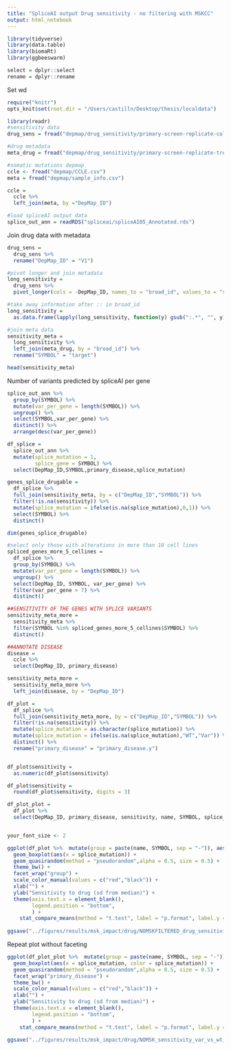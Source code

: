 ```yaml
---
title: "SpliceAI output Drug sensitivity - no filtering with MSKCC"
output: html_notebook
---
```


```r
library(tidyverse)
library(data.table)
library(biomaRt)
library(ggbeeswarm)

select = dplyr::select
rename = dplyr::rename
```

Set wd 
```r
require("knitr")
opts_knit$set(root.dir = "/Users/castilln/Desktop/thesis/localdata")
```

```r
library(readr)
#sensitivity data
drug_sens = fread("depmap/drug_sensitivity/primary-screen-replicate-collapsed-logfold-change.csv")

#drug metadata
meta_drug = fread("depmap/drug_sensitivity/primary-screen-replicate-treatment-info.csv")

#somatic mutations depmap
ccle <- fread("depmap/CCLE.csv")
meta = fread("depmap/sample_info.csv")

ccle = 
  ccle %>% 
  left_join(meta, by ="DepMap_ID")

#load spliceAI output data
splice_out_ann = readRDS("spliceai/spliceAI05_Annotated.rds")
```

Join drug data with metadata 
```r
drug_sens = 
  drug_sens %>% 
  rename("DepMap_ID" = "V1")

#pivot longer and join metadata 
long_sensitivity = 
  drug_sens %>% 
  pivot_longer(cols = -DepMap_ID, names_to = "broad_id", values_to = "sensitivity") 

#take away information after :: in broad_id
long_sensitivity =
  as.data.frame(lapply(long_sensitivity, function(y) gsub(":.*", "", y)))

#join meta data
sensitivity_meta = 
  long_sensitivity %>% 
  left_join(meta_drug, by = "broad_id") %>% 
  rename("SYMBOL" = "target")

head(sensitivity_meta)
```


Number of variants predicted by spliceAI per gene 
```r
splice_out_ann %>% 
  group_by(SYMBOL) %>% 
  mutate(var_per_gene = length(SYMBOL)) %>% 
  ungroup() %>% 
  select(SYMBOL,var_per_gene) %>% 
  distinct() %>% 
  arrange(desc(var_per_gene))
```
```r
df_splice = 
  splice_out_ann %>% 
  mutate(splice_mutation = 1,
         splice_gene = SYMBOL) %>%
  select(DepMap_ID,SYMBOL,primary_disease,splice_mutation)

genes_splice_drugable = 
  df_splice %>% 
  full_join(sensitivity_meta, by = c("DepMap_ID","SYMBOL")) %>% 
  filter(!is.na(sensitivity)) %>% 
  mutate(splice_mutation = ifelse(is.na(splice_mutation),0,1)) %>% 
  select(SYMBOL) %>% 
  distinct() 

dim(genes_splice_drugable)  
```

```r
#select only those with alterations in more than 10 cell lines
spliced_genes_more_5_cellines = 
  df_splice %>% 
  group_by(SYMBOL) %>% 
  mutate(var_per_gene = length(SYMBOL)) %>% 
  ungroup() %>% 
  select(DepMap_ID, SYMBOL, var_per_gene) %>% 
  filter(var_per_gene > 7) %>% 
  distinct()

##SENSITIVITY OF THE GENES WITH SPLICE VARIANTS
sensitivity_meta_more = 
  sensitivity_meta %>% 
  filter(SYMBOL %in% spliced_genes_more_5_cellines$SYMBOL) %>% 
  distinct()

##ANNOTATE DISEASE
disease = 
  ccle %>% 
  select(DepMap_ID, primary_disease)

sensitivity_meta_more = 
  sensitivity_meta_more %>% 
  left_join(disease, by = "DepMap_ID")

df_plot = 
  df_splice %>% 
  full_join(sensitivity_meta_more, by = c("DepMap_ID","SYMBOL")) %>% 
  filter(!is.na(sensitivity)) %>% 
  mutate(splice_mutation = as.character(splice_mutation)) %>% 
  mutate(splice_mutation = ifelse(is.na(splice_mutation),"WT","Var")) %>% 
  distinct() %>% 
  rename("primary_disease" = "primary_disease.y")


df_plot$sensitivity = 
  as.numeric(df_plot$sensitivity)

df_plot$sensitivity = 
  round(df_plot$sensitivity, digits = 3)

df_plot_plot = 
  df_plot %>% 
  select(DepMap_ID, primary_disease, sensitivity, name, SYMBOL, splice_mutation)


your_font_size <- 2

ggplot(df_plot %>%  mutate(group = paste(name, SYMBOL, sep = "-")), aes(y = sensitivity,x = splice_mutation, color = splice_mutation)) + 
  geom_boxplot(aes(x = splice_mutation)) +
  geom_quasirandom(method = "pseudorandom",alpha = 0.5, size = 0.5) + 
  theme_bw() +
  facet_wrap("group") +
  scale_color_manual(values = c("red","black")) +
  xlab("") +
  ylab("Sensitivity to drug (sd from median)") +
  theme(axis.text.x = element_blank(),
        legend.position = "bottom", 
        ) + 
    stat_compare_means(method = "t.test", label = "p.format", label.y = 2, label.x = 0.6, size = your_font_size)
  
ggsave("../figures/results/msk_impact/drug/NOMSKFILTERED_drug_sensitivity_var_vs_wt_more7cellLines.png", width = 13, height = 13)
```


Repeat plot without faceting
```r
ggplot(df_plot_plot %>%  mutate(group = paste(name, SYMBOL, sep = "-")), aes(y = sensitivity,x = splice_mutation)) + 
  geom_boxplot(aes(x = splice_mutation, color = splice_mutation)) +
  geom_quasirandom(method = "pseudorandom",alpha = 0.5, size = 0.5) + 
  facet_wrap("primary_disease") + 
  theme_bw() + 
  scale_color_manual(values = c("red","black")) +
  xlab("") +
  ylab("Sensitivity to drug (sd from median)") +
  theme(axis.text.x = element_blank(),
        legend.position = "bottom", 
        ) + 
    stat_compare_means(method = "t.test", label = "p.format", label.y = 2, label.x = 0.6, size = your_font_size)

ggsave("../figures/results/msk_impact/drug/NOMSK_sensitivity_var_vs_wt_percancer_ttest.png", height = 8, width = 10)
```


